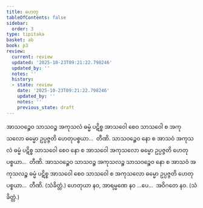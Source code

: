 ```yaml
---
title: ဟေတု
tableOfContents: false
sidebar:
  order: 3
type: tipitaka
basket: ab
book: p3
review:
  current: review
  updated: '2025-10-23T09:21:22.798246'
  updated_by: ''
  notes: ''
  history:
  - state: review
    date: '2025-10-23T09:21:22.798246'
    updated_by: ''
    notes: ''
    previous_state: draft
---
```



<ReviewStatus review={frontmatter.review} showDetails={true} />

<HypothesisAnnotation frontmatter={frontmatter} />

<DynamicBreadcrumb />

<Division number="32" book="p3" e="ch" v="39" p="364">

<Paragraph number="1650" book="p3">
အာသဝဉ္စေဝ သာသဝဉ္စ အကုသလံ ဓမ္မံ ပဋိစ္စ အာသဝေါ စေဝ သာသဝေါ စ အကုသလော ဓမ္မော ဥပ္ပဇ္ဇတိ ဟေတုပစ္စယာ…  တီဏိ.
</Paragraph>

<Paragraph number="1651" book="p3">
သာသဝဉ္စေဝ နော စ အာသဝံ အကုသလံ ဓမ္မံ ပဋိစ္စ သာသဝေါ စေဝ နော စ အာသဝေါ အကုသလော ဓမ္မော ဥပ္ပဇ္ဇတိ ဟေတုပစ္စယာ…  တီဏိ.
</Paragraph>

<Paragraph number="1652" book="p3">
အာသဝဉ္စေဝ သာသဝဉ္စ အကုသလဉ္စ သာသဝဉ္စေဝ နော စ အာသဝံ အကုသလဉ္စ ဓမ္မံ ပဋိစ္စ အာသဝေါ စေဝ သာသဝေါ စ အကုသလော ဓမ္မော ဥပ္ပဇ္ဇတိ ဟေတုပစ္စယာ…  တီဏိ. (သံခိတ္တံ.)
</Paragraph>

</Division>
<Division number="33" book="p3" e="ch" v="39" p="364">

<Paragraph number="1653" book="p3">
ဟေတုယာ နဝ, အာရမ္မဏေ နဝ …ပေ…  အဝိဂတေ နဝ. (သံခိတ္တံ.)
</Paragraph>
</Division>